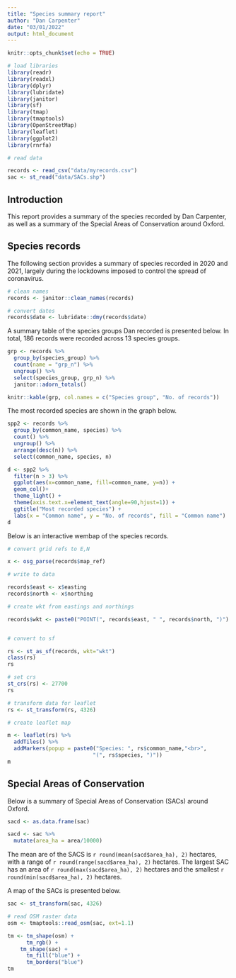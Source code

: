 ```yaml
---
title: "Species summary report"
author: "Dan Carpenter"
date: "03/01/2022"
output: html_document
---
```


```r
knitr::opts_chunk$set(echo = TRUE)

# load libraries
library(readr)
library(readxl)
library(dplyr)
library(lubridate)
library(janitor)
library(sf)
library(tmap)
library(tmaptools)
library(OpenStreetMap)
library(leaflet)
library(ggplot2)
library(rnrfa)

# read data

records <- read_csv("data/myrecords.csv")
sac <- st_read("data/SACs.shp")

```

## Introduction

This report provides a summary of the species recorded by Dan Carpenter, as well as a summary of the Special Areas of Conservation around Oxford.

## Species records

The following section provides a summary of species recorded in 2020 and 2021, largely during the lockdowns imposed to control the spread of coronavirus.

```r

# clean names
records <- janitor::clean_names(records)

# convert dates
records$date <- lubridate::dmy(records$date)

```

A summary table of the species groups Dan recorded is presented below.  In total, 186 records were recorded across 13 species groups.

```r

grp <- records %>%
  group_by(species_group) %>% 
  count(name = "grp_n") %>% 
  ungroup() %>% 
  select(species_group, grp_n) %>% 
  janitor::adorn_totals()

knitr::kable(grp, col.names = c("Species group", "No. of records"))

```

The most recorded species are shown in the graph below.

```r

spp2 <- records %>% 
  group_by(common_name, species) %>% 
  count() %>% 
  ungroup() %>% 
  arrange(desc(n)) %>% 
  select(common_name, species, n)

d <- spp2 %>% 
  filter(n > 3) %>% 
  ggplot(aes(x=common_name, fill=common_name, y=n)) +
  geom_col()+
  theme_light() +
  theme(axis.text.x=element_text(angle=90,hjust=1)) +
  ggtitle("Most recorded species") +
  labs(x = "Common name", y = "No. of records", fill = "Common name")
d

```

Below is an interactive wembap of the species records.

```r

# convert grid refs to E,N

x <- osg_parse(records$map_ref)

# write to data

records$east <- x$easting
records$north <- x$northing

# create wkt from eastings and northings

records$wkt <- paste0("POINT(", records$east, " ", records$north, ")")


# convert to sf

rs <- st_as_sf(records, wkt="wkt")
class(rs)
rs

# set crs
st_crs(rs) <- 27700
rs

# transform data for leaflet
rs <- st_transform(rs, 4326)

# create leaflet map

m <- leaflet(rs) %>% 
  addTiles() %>% 
  addMarkers(popup = paste0("Species: ", rs$common_name,"<br>",
                           "(", rs$species, ")"))
m

```

## Special Areas of Conservation

Below is a summary of Special Areas of Conservation (SACs) around Oxford.

```r

sacd <- as.data.frame(sac)

sacd <- sac %>% 
  mutate(area_ha = area/10000)


```

The mean are of the SACS is `r round(mean(sacd$area_ha), 2)` hectares, with a range of `r round(range(sacd$area_ha), 2)` hectares.  The largest SAC has an area of `r round(max(sacd$area_ha), 2)` hectares and the smallest `r round(min(sacd$area_ha), 2)` hectares.

A map of the SACs is presented below.

```r

sac <- st_transform(sac, 4326)

# read OSM raster data
osm <- tmaptools::read_osm(sac, ext=1.1)

tm <- tm_shape(osm) + 
      tm_rgb() +
    tm_shape(sac) + 
      tm_fill("blue") + 
      tm_borders("blue")
tm

```

